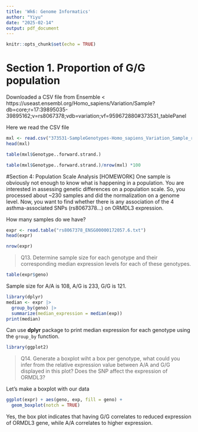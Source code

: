 ```yaml
---
title: 'Wk6: Genome Informatics'
author: "Yiyu"
date: "2025-02-14"
output: pdf_document
---
```


```r
knitr::opts_chunk$set(echo = TRUE)
```

# Section 1. Proportion of G/G population

Downloaded a CSV file from Ensemble < https://useast.ensembl.org/Homo_sapiens/Variation/Sample?db=core;r=17:39895035-39895162;v=rs8067378;vdb=variation;vf=959672880#373531_tablePanel

Here we read the CSV file

```r
mxl <- read.csv("373531-SampleGenotypes-Homo_sapiens_Variation_Sample_rs8067378.csv")
head(mxl)
```

```r
table(mxl$Genotype..forward.strand.)
```

```r
table(mxl$Genotype..forward.strand.)/nrow(mxl) *100
```

#Section 4: Population Scale Analysis [HOMEWORK]
One sample is obviously not enough to know what is happening in a population. You are
interested in assessing genetic differences on a population scale. So, you processed about
~230 samples and did the normalization on a genome level. Now, you want to find whether
there is any association of the 4 asthma-associated SNPs (rs8067378…) on ORMDL3
expression.

How many samples do we have?

```r
expr <- read.table("rs8067378_ENSG00000172057.6.txt")
head(expr)
```

```r
nrow(expr)
```
> Q13. Determine sample size for each genotype and their corresponding median expression levels for each of these genotypes.

```r
table(expr$geno)
```
Sample size for A/A is 108, A/G is 233, G/G is 121.

```r
library(dplyr)
median <- expr |>
  group_by(geno) |>
  summarize(median_expression = median(exp))
print(median)
```
Can use **dplyr** package to print median expression for each genotype using the `group_by` function.

```r
library(ggplot2)
```

>Q14. Generate a boxplot wiht a box per genotype, what could you infer from the relative expression value between A/A and G/G displayed in this plot? Does the SNP affect the expression of ORMDL3?

Let's make a boxplot with our data
```r
ggplot(expr) + aes(geno, exp, fill = geno) +
  geom_boxplot(notch = TRUE)
```
Yes, the box plot indicates that having G/G correlates to reduced expression of ORMDL3 gene, while A/A correlates to higher expression.
